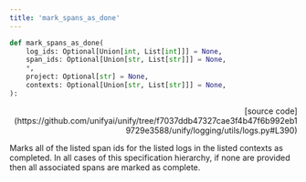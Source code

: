 ```yaml
---
title: 'mark_spans_as_done'
---
```


```python
def mark_spans_as_done(
    log_ids: Optional[Union[int, List[int]]] = None,
    span_ids: Optional[Union[str, List[str]]] = None,
    *,
    project: Optional[str] = None,
    contexts: Optional[Union[str, List[str]]] = None,
):
```

<p align="right">[source code](https://github.com/unifyai/unify/tree/f7037ddb47327cae3f4b47f6b992eb19729e3588/unify/logging/utils/logs.py#L390)</p>

Marks all of the listed span ids for the listed logs in the listed contexts as completed.
In all cases of this specification hierarchy, if none are provided then all associated spans are marked as complete.